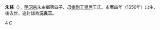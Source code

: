 {{CJK-New-Char|241E5|ver=B}}

'''朱慈{{僻字|𤇥|左火右立}}'''（{{bd|1650年||？|catIdx=Z朱}}），[[明昭宗|明昭宗]]朱由榔第四子、母[[王皇后_(明昭宗)|孝剛王皇后]]王氏。永曆四年（1650年）出生，後去世，追封諡為'''沅哀王'''。

{{s-start}}
{{s-vacant|前任無子，封國撤除|last=懷王[[朱常治|朱常治]]}}
{{s-ttl|title=[[明朝藩王列表_(南明君主系)#沅國|明沅國國王]]|years=追封}}
{{s-none|無|無子，藩國撤除}}
{{end}}

{{明朝人物小作品}}

[[Category:明昭宗皇子|4]]
[[Category:朱姓|C]]